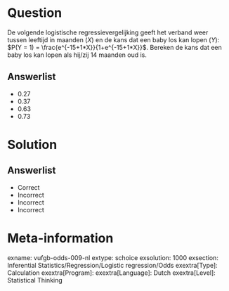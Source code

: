 Question
========

De volgende logistische regressievergelijking geeft het verband weer tussen leeftijd in maanden (*X*) en de kans dat een baby los kan lopen (*Y*): $P(Y = 1) = \frac{e^{-15+1*X}}{1+e^{-15+1*X}}$. Bereken de kans dat een baby los kan lopen als hij/zij 14 maanden oud is.
  
Answerlist
----------
* 0.27
* 0.37
* 0.63
* 0.73

Solution
========

Answerlist
----------
* Correct
* Incorrect
* Incorrect
* Incorrect

Meta-information
================
exname: vufgb-odds-009-nl
extype: schoice
exsolution: 1000
exsection: Inferential Statistics/Regression/Logistic regression/Odds
exextra[Type]: Calculation
exextra[Program]: 
exextra[Language]: Dutch
exextra[Level]: Statistical Thinking
